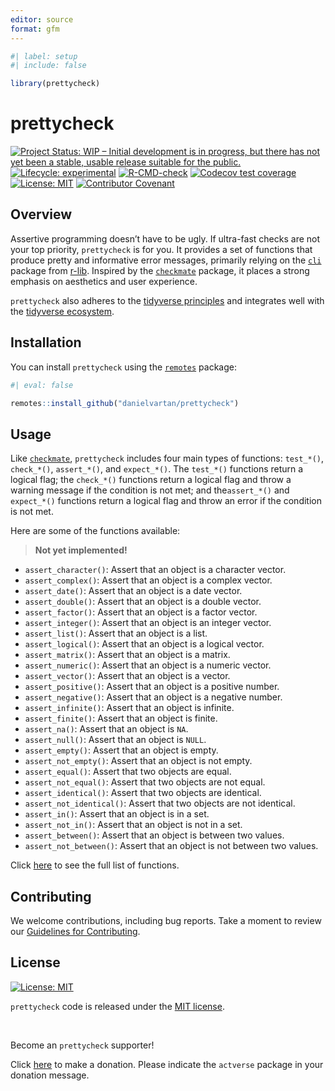 ```yaml
---
editor: source
format: gfm
---
```


```r
#| label: setup
#| include: false

library(prettycheck)
```

# prettycheck

<!-- badges: start -->
[![Project Status: WIP – Initial development is in progress, but there has not yet been a stable, usable release suitable for the public.](https://www.repostatus.org/badges/latest/wip.svg)](https://www.repostatus.org/#wip)
[![Lifecycle: experimental](https://img.shields.io/badge/lifecycle-experimental-orange.svg)](https://lifecycle.r-lib.org/articles/stages.html#experimental)
[![R-CMD-check](https://github.com/danielvartan/prettycheck/actions/workflows/R-CMD-check.yaml/badge.svg)](https://github.com/danielvartan/prettycheck/actions/workflows/R-CMD-check.yaml)
[![Codecov test coverage](https://codecov.io/gh/danielvartan/prettycheck/branch/main/graph/badge.svg)](https://app.codecov.io/gh/danielvartan/prettycheck?branch=main)
[![License: MIT](https://img.shields.io/badge/license-MIT-green)](https://choosealicense.com/licenses/mit/)
[![Contributor Covenant](https://img.shields.io/badge/Contributor%20Covenant-2.1-4baaaa.svg)](code_of_conduct.md)
<!-- badges: end -->

## Overview

Assertive programming doesn’t have to be ugly. If ultra-fast checks are not your top priority, `prettycheck` is for you. It provides a set of functions that produce pretty and informative error messages, primarily relying on the [`cli`](https://cli.r-lib.org/) package from [r-lib](https://github.com/r-lib). Inspired by the [`checkmate`](https://mllg.github.io/checkmate/) package, it places a strong emphasis on aesthetics and user experience.

`prettycheck` also adheres to the [tidyverse principles](https://tidyverse.tidyverse.org/articles/manifesto.html) and
integrates well with the [tidyverse ecosystem](https://www.tidyverse.org/).

## Installation

You can install `prettycheck` using the [`remotes`](https://github.com/r-lib/remotes) package:

``` r
#| eval: false

remotes::install_github("danielvartan/prettycheck")
```

## Usage

Like [`checkmate`](https://mllg.github.io/checkmate/), `prettycheck` includes four main types of functions: `test_*()`, `check_*()`, `assert_*()`, and `expect_*()`. The `test_*()` functions return a logical flag; the `check_*()` functions return a logical flag and throw a warning message if the condition is not met; and the`assert_*()` and `expect_*()` functions return a logical flag and throw an error if the condition is not met.

Here are some of the functions available:

> **Not yet implemented!**

- `assert_character()`: Assert that an object is a character vector.
- `assert_complex()`: Assert that an object is a complex vector.
- `assert_date()`: Assert that an object is a date vector.
- `assert_double()`: Assert that an object is a double vector.
- `assert_factor()`: Assert that an object is a factor vector.
- `assert_integer()`: Assert that an object is an integer vector.
- `assert_list()`: Assert that an object is a list.
- `assert_logical()`: Assert that an object is a logical vector.
- `assert_matrix()`: Assert that an object is a matrix.
- `assert_numeric()`: Assert that an object is a numeric vector.
- `assert_vector()`: Assert that an object is a vector.
- `assert_positive()`: Assert that an object is a positive number.
- `assert_negative()`: Assert that an object is a negative number.
- `assert_infinite()`: Assert that an object is infinite.
- `assert_finite()`: Assert that an object is finite.
- `assert_na()`: Assert that an object is `NA`.
- `assert_null()`: Assert that an object is `NULL`.
- `assert_empty()`: Assert that an object is empty.
- `assert_not_empty()`: Assert that an object is not empty.
- `assert_equal()`: Assert that two objects are equal.
- `assert_not_equal()`: Assert that two objects are not equal.
- `assert_identical()`: Assert that two objects are identical.
- `assert_not_identical()`: Assert that two objects are not identical.
- `assert_in()`: Assert that an object is in a set.
- `assert_not_in()`: Assert that an object is not in a set.
- `assert_between()`: Assert that an object is between two values.
- `assert_not_between()`: Assert that an object is not between two values.

Click [here](https://danielvartan.github.io/prettycheck/) to see the full list of functions.

## Contributing

We welcome contributions, including bug reports. Take a moment to review our [Guidelines for Contributing](https://danielvartan.github.io/prettycheck/CONTRIBUTING.html).

## License

[![License:
MIT](https://img.shields.io/badge/license-MIT-green)](https://opensource.org/license/mit/)

`prettycheck` code is released under the [MIT license](https://opensource.org/license/mit/).

<br>

Become an `prettycheck` supporter!

Click [here](https://github.com/sponsors/danielvartan) to make a donation. Please indicate the `actverse` package in your donation message.

